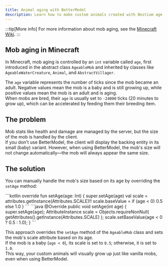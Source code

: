 ```yaml
---
title: Animal aging with BetterModel
description: Learn how to make custom animals created with Bestium age.
---
```



:::tip[More info]
For more information about mob aging, see the [Minecraft Wiki](https://minecraft.wiki/w/Breeding#Spawning).
:::

## Mob aging in Minecraft

In Minecraft, mob aging is controlled by an `int` variable called `age`, first introduced in the abstract class `AgeableMob` and inherited by classes like `AgeableWaterCreature`, `Animal`, and `AbstractVillager`.

The `age` variable represents the number of ticks since the mob became an adult. Negative values mean the mob is a baby and is still growing up, while positive values mean the mob is an adult and is aging.  
When mobs are bred, their `age` is usually set to `-24000` ticks (20 minutes to grow up), which can be accelerated by feeding them their breeding item.

## The problem

Mob stats like health and damage are managed by the server, but the size of the mob is handled by the client.  
If you don't use BetterModel, the client will display the backing entity in its small (baby) variant. However, when using BetterModel, the mob's size will not change automatically—the mob will always appear the same size.

## The solution

You can manually handle the mob's size based on its age by overriding the `setAge` method:

<Tabs syncKey="lang">
    <TabItem label="Kotlin">
        ```kotlin
        override fun setAge(age: Int) {
            super.setAge(age)
            val scale = attributes.getInstance(Attributes.SCALE)!!
            scale.baseValue = if (age < 0) 0.5 else 1.0
        }
        ```
    </TabItem>
    <TabItem label="Java">
        ```java
        @Override
        public void setAge(int age) {
            super.setAge(age);
            AttributeInstance scale = Objects.requireNonNull(
                getAttributes().getInstance(Attributes.SCALE)
            );
            scale.setBaseValue(age < 0 ? 0.5 : 1.0);
        }
        ```
    </TabItem>
</Tabs>

This approach overrides the `setAge` method of the `AgeableMob` class and sets the mob's scale attribute based on its age.  
If the mob is a baby (`age < 0`), its scale is set to `0.5`; otherwise, it is set to `1.0`.  
This way, your custom animals will visually grow up just like vanilla mobs, even when using BetterModel.